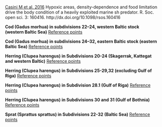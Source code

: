 [Casini M et al. 2016](http://dx.doi.org/10.1098/rsos.160416) Hypoxic areas, density-dependence and food limitation drive the body condition of a heavily exploited marine sh predator. R. Soc. open sci. 3: 160416. http://dx.doi.org/10.1098/rsos.160416

**Cod (Gadus morhua) in subdivisions 22–24, western Baltic stock (western Baltic Sea)** [Reference points](http://ices.dk/sites/pub/Publication%20Reports/Advice/2019/2019/cod.27.22-24.pdf)

**Cod (Gadus morhua) in subdivisions 24–32, eastern Baltic stock (eastern Baltic Sea)** [Reference points](http://ices.dk/sites/pub/Publication%20Reports/Advice/2019/2019/cod.27.24-32.pdf)

**Herring (Clupea harengus) in Subdivisions 20-24 (Skagerrak, Kattegat and western Baltic)** [Reference points](http://ices.dk/sites/pub/Publication%20Reports/Advice/2019/2019/her.27.20-24.pdf)

**Herring (Clupea harengus) in Subdivisions 25-29,32 (excluding Gulf of Riga)** [Reference points](http://ices.dk/sites/pub/Publication%20Reports/Advice/2019/2019/her.27.25-2932.pdf)

**Herring (Clupea harengus) in Subdivision 28.1 (Gulf of Riga)** [Reference points](http://ices.dk/sites/pub/Publication%20Reports/Advice/2019/2019/her.27.28.pdf)

**Herring (Clupea harengus) in Subdivisions 30 and 31 (Gulf of Bothnia)** [Reference points](http://ices.dk/sites/pub/Publication%20Reports/Advice/2019/2019/her.27.3031.pdf)

**Sprat (Sprattus sprattus) in Subdivisions 22-32 (Baltic Sea)** [Reference points](http://ices.dk/sites/pub/Publication%20Reports/Advice/2019/2019/spr.27.22-32.pdf)